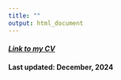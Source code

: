 ```yaml
---
title: ""
output: html_document
---
```


#### [*Link to my CV*](https://aaea.execinc.com/edibo/Uploads/Profile_24_12_19_12_01_45_63__207_126_1_7_0.pdf)
#### Last updated: December, 2024
